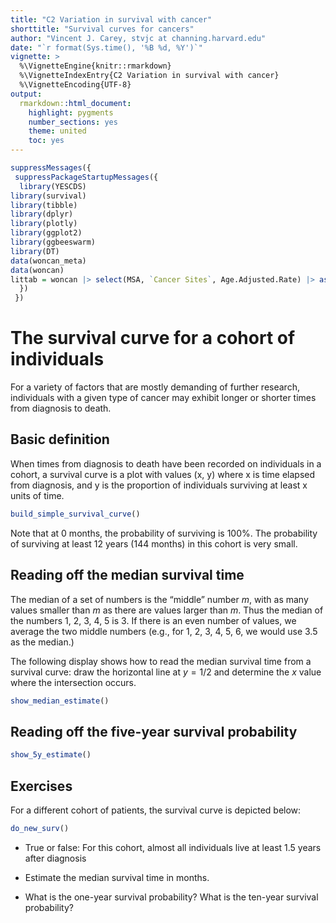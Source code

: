```yaml
---
title: "C2 Variation in survival with cancer"
shorttitle: "Survival curves for cancers"
author: "Vincent J. Carey, stvjc at channing.harvard.edu"
date: "`r format(Sys.time(), '%B %d, %Y')`"
vignette: >
  %\VignetteEngine{knitr::rmarkdown}
  %\VignetteIndexEntry{C2 Variation in survival with cancer}
  %\VignetteEncoding{UTF-8}
output:
  rmarkdown::html_document:
    highlight: pygments
    number_sections: yes
    theme: united
    toc: yes
---
```


```r
suppressMessages({
 suppressPackageStartupMessages({
  library(YESCDS)
library(survival)
library(tibble)
library(dplyr)
library(plotly)
library(ggplot2)
library(ggbeeswarm)
library(DT)
data(woncan_meta)
data(woncan)
littab = woncan |> select(MSA, `Cancer Sites`, Age.Adjusted.Rate) |> as.data.frame()
  })
 })
```

# The survival curve for a cohort of individuals

For a variety of factors that are mostly demanding of
further research, individuals with a given type of cancer
may exhibit longer or shorter times from diagnosis to death.

## Basic definition

When times from diagnosis to death have been recorded on
individuals in a cohort, a survival curve is a plot with
values (x, y) where x is time elapsed from diagnosis,
and y is the proportion of individuals surviving at least x units of time.

```r
build_simple_survival_curve()
```

Note that at 0 months, the probability of surviving is 100%.
The probability of surviving at least 12 years (144 months)
in this cohort is very small.

## Reading off the median survival time

The median of a set of numbers is the "middle" number $m$, with
as many values smaller than $m$ as there are values larger than $m$.
Thus the median of the numbers 1, 2, 3, 4, 5 is 3.  If there is an
even number of values, we average the two middle numbers (e.g.,
for 1, 2, 3, 4, 5, 6, we would use 3.5 as the median.)

The following display shows how to read the median survival time
from a survival curve: draw the horizontal line at $y = 1/2$ and
determine the $x$ value where the intersection occurs.

```r
show_median_estimate()
```

## Reading off the five-year survival probability

```r
show_5y_estimate()
```

## Exercises

For a different cohort of patients, the survival curve
is depicted below:

```r
do_new_surv()
```

- True or false: For this cohort, almost all individuals live at least 1.5 years
after diagnosis

- Estimate the median survival time in months.

- What is the one-year survival probability?  What is the ten-year
survival probability?
